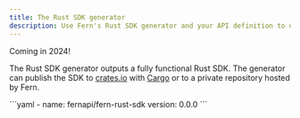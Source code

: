 ```yaml
---
title: The Rust SDK generator
description: Use Fern's Rust SDK generator and your API definition to output a fully functional Rust SDK to your local file system, to a private repository, or to crates.io.
---
```


<Tip>
Coming in 2024!
</Tip>

The Rust SDK generator outputs a fully functional Rust SDK. The generator can publish the SDK to [crates.io](https://crates.io) with [Cargo](https://doc.rust-lang.org/cargo/) or to a private repository hosted by Fern.

<CodeBlock title="generators.yml">
```yaml
- name: fernapi/fern-rust-sdk
  version: 0.0.0
```
</CodeBlock>
